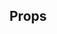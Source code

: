 
<Meta title="Search" component={Search} />

<Preview>
    <Story name="default">
        <Search
            iconPlacement={select(
                "icon placement",
                iconPlacementOptions,
                "left",
                ""
            )}
            fullWidth={boolean("full width", false)}
            size={select("size", sizes, "medium", "")}
            color={select("color", colors, "medium", "")}
            iconSize={select("icon size", Object.keys(fontSizes), "small", "")}
            placeholder={text("placeholder", "type something...")}
            round={boolean("round", false)}
        />
    </Story>
</Preview>

## Props

<Props of={Search} />
